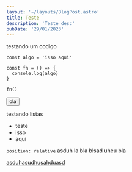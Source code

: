 ```yaml
---
layout: '~/layouts/BlogPost.astro'
title: Teste
description: 'Teste desc'
pubDate: '29/01/2023'
---
```



testando um codigo

```tsx
const algo = 'isso aqui'

const fn = () => {
  console.log(algo)
}

fn()
```

<Button>ola</Button>

testando listas

- teste
- isso
- aqui

<code>position: relative</code> asduh la bla blsad uheu bla

<a href="https://seila.com">asduhasudhusahduasd</a>
